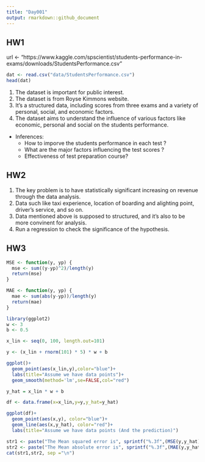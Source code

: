 ```yaml
---
title: "Day001"
output: rmarkdown::github_document
---
```


## HW1 
url <- "https://www.kaggle.com/spscientist/students-performance-in-exams/downloads/StudentsPerformance.csv"
```r
dat <- read.csv("data/StudentsPerformance.csv")
head(dat)
```
1. The dataset is important for public interest.
2. The dataset is from Royse Kimmons website.
3. It's a structured data, including scores from three exams and a variety of personal, social, and economic factors.
4. The dataset aims to understand the influence of various factors like economic, personal and social on the students performance.  
* Inferences:
  + How to imporve the students performance in each test ?
  + What are the major factors influencing the test scores ?
  + Effectiveness of test preparation course?
  
## HW2
1. The key problem is to have statistically significant increasing on revenue through the data analysis.
2. Data such like taxi experience, location of boarding and alighting point, driver's service, and so on.
3. Data mentioned above is supposed to structured, and it's also to be more convinent for analysis.
4. Run a regression to check the significance of the hypothesis. 




## HW3
```r
MSE <- function(y, yp) {
  mse <- sum((y-yp)^2)/length(y)
  return(mse)
}

MAE <- function(y, yp) {
  mae <- sum(abs(y-yp))/length(y)
  return(mae)
}
```

```r
library(ggplot2)
w <- 3
b <- 0.5

x_lin <- seq(0, 100, length.out=101)

y <- (x_lin + rnorm(101) * 5) * w + b

ggplot()+
  geom_point(aes(x_lin,y),color="blue")+
  labs(title="Assume we have data points")+
  geom_smooth(method='lm',se=FALSE,col="red")
```
```r
y_hat = x_lin * w + b

df <- data.frame(x=x_lin,y=y,y_hat=y_hat)

ggplot(df)+
  geom_point(aes(x,y), color="blue")+
  geom_line(aes(x,y_hat), color="red")+
  labs(title="Assume we have data points (And the prediction)")
```

```r
str1 <- paste("The Mean squared error is", sprintf("%.3f",(MSE(y,y_hat))))
str2 <- paste("The Mean absolute error is", sprintf("%.3f",(MAE(y,y_hat))))
cat(str1,str2, sep ="\n")
```